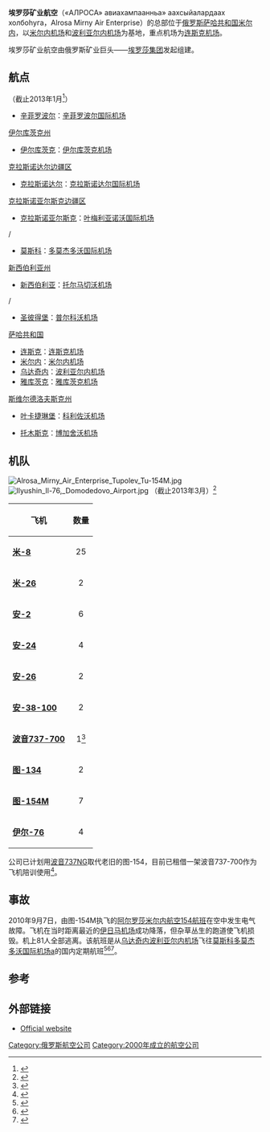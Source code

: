 {{Infobox Airline
| airline        = 埃罗莎矿业航空 <br> «АЛРОСА» авиахампаанньа» аахсыйалардаах холбоhуга
| logo           = 
| logo_size      = 
| fleet_size     = 53
| destinations   = 11
| IATA           = 6R
| ICAO           = DRU
| callsign       = MIRNY
| parent         = [[阿尔罗莎公司|阿尔罗莎公司]]
| company_slogan = 
| founded        = 2000年
| headquarters   = [[俄罗斯|俄罗斯]][[米尔内|米尔内]]
| key_people     = 
| hubs           = [[米尔内机场|米尔内机场]] <br>[[波利亚尔内机场|波利亚尔内机场]]
| secondary_hubs = 
| focus_cities   = 
| frequent_flyer = 
| lounge         = 
| alliance       = 
| website        = http://www.alrosaair.com/
}}
'''埃罗莎矿业航空'''（«АЛРОСА» авиахампаанньа» аахсыйалардаах холбоhуга，Alrosa Mirny Air Enterprise）的总部位于[[俄罗斯|俄罗斯]][[萨哈共和国|萨哈共和国]][[米尔内|米尔内]]，以[[米尔内机场|米尔内机场]]和[[波利亚尔内机场|波利亚尔内机场]]为基地，重点机场为[[连斯克机场|连斯克机场]]。

埃罗莎矿业航空由俄罗斯矿业巨头——[[埃罗莎集团|埃罗莎集团]]发起组建。

== 航点 ==
（截止2013年1月<ref>{{cite web|title=Расписание|url=http://www.mapalrosa.com/index.php?option=com_content&view=article&id=43:2011-07-08-01-30-09&catid=40:2011-07-08-01-27-59&Itemid=62|publisher=Мирнинское авиационное предприятие|accessdate=8 June 2012|archive-date=2012-04-21|archive-url=https://web.archive.org/web/20120421115059/http://www.mapalrosa.com/index.php?option=com_content&view=article&id=43:2011-07-08-01-30-09&catid=40:2011-07-08-01-27-59&Itemid=62|dead-url=yes}}</ref>）
;{{flag|Crimea}}
*[[辛菲罗波尔|辛菲罗波尔]]：[[辛菲罗波尔国际机场|辛菲罗波尔国际机场]]
;{{flagicon|Irkutsk Oblast}} [[伊尔库茨克州|伊尔库茨克州]]
*[[伊尔库茨克|伊尔库茨克]]：[[伊尔库茨克机场|伊尔库茨克机场]]
;{{flagicon|Krasnodar Krai}} [[克拉斯诺达尔边疆区|克拉斯诺达尔边疆区]]
*[[克拉斯诺达尔|克拉斯诺达尔]]：[[克拉斯诺达尔国际机场|克拉斯诺达尔国际机场]]
;{{flagicon|Krasnoyarsk Krai}} [[克拉斯诺亚尔斯克边疆区|克拉斯诺亚尔斯克边疆区]]
*[[克拉斯诺亚尔斯克|克拉斯诺亚尔斯克]]：[[叶梅利亚诺沃国际机场|叶梅利亚诺沃国际机场]]
;{{flag|Moscow}} / {{flag|Moscow Oblast}}
*[[莫斯科|莫斯科]]：[[多莫杰多沃国际机场|多莫杰多沃国际机场]]
;{{flagicon|Novosibirsk Oblast}} [[新西伯利亚州|新西伯利亚州]]
*[[新西伯利亚|新西伯利亚]]：[[托尔马切沃机场|托尔马切沃机场]]
;{{flag|Saint Petersburg}} / {{flag|Leningrad Oblast}}
*[[圣彼得堡|圣彼得堡]]：[[普尔科沃机场|普尔科沃机场]]
;{{flagicon|Sakha Republic}} [[萨哈共和国|萨哈共和国]]
*[[连斯克|连斯克]]：[[连斯克机场|连斯克机场]]
*[[米尔内|米尔内]]：[[米尔内机场|米尔内机场]]
*[[乌达奇内|乌达奇内]]：[[波利亚尔内机场|波利亚尔内机场]]
*[[雅库茨克|雅库茨克]]：[[雅库茨克机场|雅库茨克机场]]
;{{flagicon|Sverdlovsk Oblast}} [[斯维尔德洛夫斯克州|斯维尔德洛夫斯克州]]
*[[叶卡捷琳堡|叶卡捷琳堡]]：[[科利佐沃机场|科利佐沃机场]]
;{{flag|Tomsk Oblast}}
*[[托木斯克|托木斯克]]：[[博加舍沃机场|博加舍沃机场]]

==机队==
[[File:Alrosa_Mirny_Air_Enterprise_Tupolev_Tu-154M.jpg|thumb]] 
[[File:Ilyushin_Il-76,_Domodedovo_Airport.jpg|thumb]] 
（截止2013年3月）<ref>{{Cite web |url=http://www.aviapages.ru/airlines/1418/ |title=存档副本 |accessdate=2014-06-21 |archive-date=2017-05-31 |archive-url=https://web.archive.org/web/20170531074850/http://www.aviapages.ru/airlines/1418 |dead-url=no }}</ref>
{| class="wikitable"
! 飞机||数量
|-
|'''[[米-8|米-8]]'''||align=center|25
|-
|'''[[米-26|米-26]]'''||align=center|2
|-
|'''[[安-2|安-2]]'''||align=center|6
|-
|'''[[安-24|安-24]]'''||align=center|4
|-
|'''[[安-26|安-26]]'''||align=center|2
|-
|'''[[安-38|安-38-100]]'''||align=center|2
|-
|'''[[波音737-700|波音737-700]]'''||align=center|1<ref>{{Cite web |url=http://www.ch-aviation.ch/portal/news/17230-alrosa-wet-leases-b737-700-from-yakutia-airlines |title=存档副本 |accessdate=2014-06-21 |archive-date=2013-03-06 |archive-url=https://web.archive.org/web/20130306022631/http://www.ch-aviation.ch/portal/news/17230-alrosa-wet-leases-b737-700-from-yakutia-airlines |dead-url=no }}</ref>
|-
|'''[[图-134|图-134]]'''||align=center|2
|-
|'''[[图-154|图-154M]]'''||align=center|7
|-
|'''[[伊尔-76|伊尔-76]]'''||align=center|4
|}
公司已计划用[[波音737NG|波音737NG]]取代老旧的图-154，目前已租借一架波音737-700作为飞机陪训使用<ref>{{Cite web |url=http://www.rough-polished.com/en/news/73639.html |title=存档副本 |accessdate=2014-06-21 |archive-date=2019-11-28 |archive-url=https://web.archive.org/web/20191128230526/https://www.rough-polished.com/en/news/73639.html |dead-url=no }}</ref>。

==事故==
2010年9月7日，由图-154M执飞的[[阿尔罗莎米尔内航空154航班|阿尔罗莎米尔内航空154航班]]在空中发生电气故障。飞机在当时距离最近的[[伊日马机场|伊日马机场]]成功降落，但杂草丛生的跑道使飞机损毁。机上81人全部逃离。该航班是从[[乌达奇内|乌达奇内]][[波利亚尔内机场|波利亚尔内机场]]飞往[[莫斯科|莫斯科]][[多莫杰多沃国际机场|多莫杰多沃国际机场]]a的国内定期航班<ref name=AH430a1d01>{{cite web |url=http://avherald.com/h?article=430a1d01&opt=0 |title=Accident: Alrosa Mirny T154 at Izhma on Sep 7th 2010, loss of electrics and landing on helicopter platform |publisher=The Aviation Herald |first=Simon |last=Hradecky |accessdate=7 September 2010 |archive-date=2017-11-19 |archive-url=https://web.archive.org/web/20171119005457/http://avherald.com/h?article=430a1d01&opt=0 |dead-url=yes }}</ref><ref>{{cite web|url=http://www.barentsobserver.com/lucky-tu-154-crash-landing-in-komi.4817140-116321.html|title=Lucky Tu-154 crash landing in Komi|publisher=BarentsObserver|first=|last=|accessdate=9 September 2010|deadurl=yes|archiveurl=https://web.archive.org/web/20110724195053/http://www.barentsobserver.com/lucky-tu-154-crash-landing-in-komi.4817140-116321.html|archivedate=2011-07-24}}</ref><ref>{{cite web|url=http://www.themoscowtimes.com/news/article/pilots-called-heroes-after-crash-landing/415328.html|title=Pilots Called Heroes After Crash Landing|publisher=[[The_Moscow_Times|The Moscow Times]]|first=|last=|accessdate=9 September 2010|archiveurl=https://web.archive.org/web/20100909111627/http://www.themoscowtimes.com/news/article/pilots-called-heroes-after-crash-landing/415328.html|archivedate=2010-09-09|deadurl=no}}</ref>。

==参考==
{{reflist}}

==外部链接==
*{{ru icon}} [http://www.mapalrosa.com/ Official website] {{Wayback|url=http://www.mapalrosa.com/ |date=20200605011146 }}

{{Airlines of Russia}}
[[Category:俄罗斯航空公司|Category:俄罗斯航空公司]]
[[Category:2000年成立的航空公司|Category:2000年成立的航空公司]]